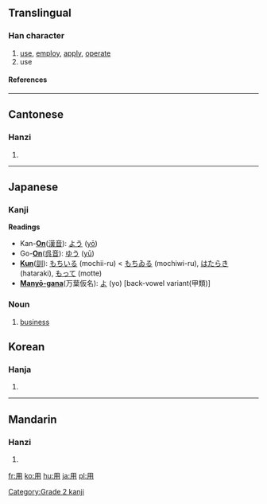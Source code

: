 ==Translingual==
===Han character===
{{Han char|rn=101|rad=用|as=00|sn=5|four=7722<sub>0</sub>|canj=月手 (BQ)}}
# [[use]], [[employ]], [[apply]], [[operate]]
# use
====References====
{{Han ref|kx=0755.240|dkj=21703|dj=1166.010|hdz=10097.050|uh=7528|ud=29992|bh=A5CE|bd=42446}}
----
==Cantonese==
===Hanzi===
{{yue-hanzi|jyut=|y=[[yung6]]}}
# {{defn|Cantonese}}
----
==Japanese==
===Kanji===
'''Readings'''
* Kan-'''[[On]]'''([[漢音]]): [[よう]] ([[yō]])
* Go-'''[[On]]'''([[呉音]]): [[ゆう]] ([[yū]])
* '''[[Kun]]'''([[訓]]): [[もちいる]] (mochii-ru) < [[もちゐる]] (mochiwi-ru), [[はたらき]] (hataraki), [[もって]] (motte)
* '''[[Manyō-gana]]'''(万葉仮名): [[よ]] (yo) [back-vowel variant(甲類)]

===Noun===
{{ja-noun|k|hira=よう|rom=yō}}
#[[business]]

==Korean==
===Hanja===
{{ko-hanja|hangeul=용|eumhun=|rv=yong|mr=yong|y=yong}}
# {{defn|Korean}}






[[Category:Grade 2 kanji]]
----
==Mandarin==
===Hanzi===
{{cmn-hanzi|pin=[[yòng]] ([[yong4]])|wg=[[yung4|yung<sup>4</sup>]]}}
# {{defn|Mandarin}}

[[fr:用]]
[[ko:用]]
[[hu:用]]
[[ja:用]]
[[pl:用]]